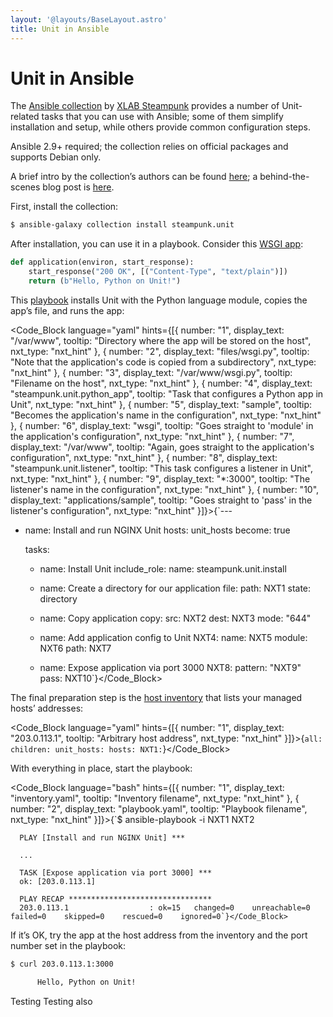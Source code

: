 ```yaml
---
layout: '@layouts/BaseLayout.astro'
title: Unit in Ansible
---
```

# Unit in Ansible

The [Ansible collection](https://galaxy.ansible.com/steampunk/unit) by [XLAB Steampunk](https://steampunk.si) provides a number of Unit-related tasks that you can use with Ansible; some of them simplify installation and setup, while others provide common configuration steps.

<Note type="note">
Ansible 2.9+ required; the collection relies on official packages and supports Debian only.
</Note>

A brief intro by the collection’s authors can be found [here](https://docs.steampunk.si/unit/quickstart.html); a behind-the-scenes blog post is [here](https://steampunk.si/blog/why-and-how-of-the-nginx-unit-ansible-collection/).

First, install the collection:

```bash
$ ansible-galaxy collection install steampunk.unit
```

After installation, you can use it in a playbook.  Consider this [WSGI app](../configuration.md#configuration-python):

```python
def application(environ, start_response):
    start_response("200 OK", [("Content-Type", "text/plain")])
    return (b"Hello, Python on Unit!")
```

This [playbook](https://docs.ansible.com/ansible/latest/playbook_guide/playbooks_intro.html) installs Unit with the Python language module, copies the app’s file, and runs the app:

<Code_Block language="yaml" hints={[{ number: "1", display_text: "/var/www", tooltip: "Directory where the app will be stored on the host", nxt_type: "nxt_hint" }, { number: "2", display_text: "files/wsgi.py", tooltip: "Note that the application's code is copied from a subdirectory", nxt_type: "nxt_hint" }, { number: "3", display_text: "/var/www/wsgi.py", tooltip: "Filename on the host", nxt_type: "nxt_hint" }, { number: "4", display_text: "steampunk.unit.python_app", tooltip: "Task that configures a Python app in Unit", nxt_type: "nxt_hint" }, { number: "5", display_text: "sample", tooltip: "Becomes the application's name in the configuration", nxt_type: "nxt_hint" }, { number: "6", display_text: "wsgi", tooltip: "Goes straight to 'module' in the application's configuration", nxt_type: "nxt_hint" }, { number: "7", display_text: "/var/www", tooltip: "Again, goes straight to the application's configuration", nxt_type: "nxt_hint" }, { number: "8", display_text: "steampunk.unit.listener", tooltip: "This task configures a listener in Unit", nxt_type: "nxt_hint" }, { number: "9", display_text: "*:3000", tooltip: "The listener's name in the configuration", nxt_type: "nxt_hint" }, { number: "10", display_text: "applications/sample", tooltip: "Goes straight to 'pass' in the listener's configuration", nxt_type: "nxt_hint" }]}>{`---

- name: Install and run NGINX Unit
  hosts: unit_hosts
  become: true

  tasks:
    - name: Install Unit
      include_role:
        name: steampunk.unit.install

    - name: Create a directory for our application
      file:
        path: NXT1
        state: directory

    - name: Copy application
      copy:
        src: NXT2
        dest: NXT3
        mode: "644"

    - name: Add application config to Unit
      NXT4:
        name: NXT5
        module: NXT6
        path: NXT7

    - name: Expose application via port 3000
      NXT8:
        pattern: "NXT9"
        pass: NXT10`}</Code_Block>

The final preparation step is the [host inventory](https://docs.ansible.com/ansible/latest/inventory_guide/intro_inventory.html) that lists your managed hosts’ addresses:

<Code_Block language="yaml" hints={[{ number: "1", display_text: "203.0.113.1", tooltip: "Arbitrary host address", nxt_type: "nxt_hint" }]}>{`all:
  children:
    unit_hosts:
      hosts:
        NXT1:`}</Code_Block>

With everything in place, start the playbook:

<Code_Block language="bash" hints={[{ number: "1", display_text: "inventory.yaml", tooltip: "Inventory filename", nxt_type: "nxt_hint" }, { number: "2", display_text: "playbook.yaml", tooltip: "Playbook filename", nxt_type: "nxt_hint" }]}>{`$ ansible-playbook -i NXT1 NXT2

      PLAY [Install and run NGINX Unit] ***

      ...

      TASK [Expose application via port 3000] ***
      ok: [203.0.113.1]

      PLAY RECAP ********************************
      203.0.113.1                  : ok=15   changed=0    unreachable=0    failed=0    skipped=0    rescued=0    ignored=0`}</Code_Block>

If it’s OK, try the app at the host address from the inventory and the port number set in the playbook:

```bash
$ curl 203.0.113.1:3000

      Hello, Python on Unit!
```

<Tabs label="Label1">
  <Tab name="Test1">
    Testing
  </Tab>
  <Tab name="Test2">
    Testing also
  </Tab>
</Tabs>